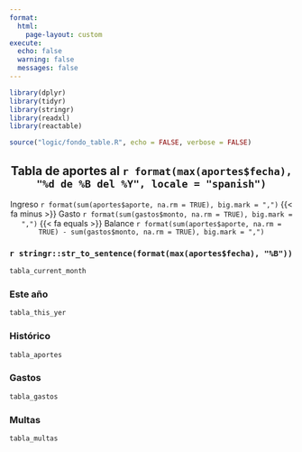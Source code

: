 ```yaml
---
format:
  html:
    page-layout: custom  
execute:
  echo: false
  warning: false
  messages: false
---
```


```r
library(dplyr)
library(tidyr)
library(stringr)
library(readxl)
library(reactable)

source("logic/fondo_table.R", echo = FALSE, verbose = FALSE)
```

<style>
@media only screen and (max-width: 800px) {
  body {
    font-size: 14px;
    padding: 5px;
  }
  h2{
  margin-top: 20px;
  font-size: 16px;
}
}

p {
  text-align: center;
}

h2{
 border-bottom: none;
 text-align: center
}

.panel-tabset {
  max-width: 900px;
  margin: auto;
}

.aportes-table {
  width: 100%;
  margin-top: 1rem;
  border: none;
  border-radius: 4px;
  box-shadow: 0 4px 8px 0 rgba(0, 0, 0, 0.1);
  height: 70vh;
}

.header {
  background-color: hsl(213, 45%, 97%);
  border-bottom-color: hsl(213, 33%, 93%);
  border-bottom-width: 1px;
  border-top: 1px solid hsl(213, 33%, 93%);
  color: hsl(213, 13%, 33%);
}

.rt-tbody{
border: 1px solid hsl(213, 33%, 93%);
}

.header[aria-sort]:hover,
.header[aria-sort]:focus {
  color: hsl(213, 55%, 50%);
}

</style>

## Tabla de aportes al `r format(max(aportes$fecha), "%d de %B del %Y", locale = "spanish")` {.px-md-5}

::: {d-flex}
<span class="badge rounded-pill bg-success">Ingreso `r format(sum(aportes$aporte, na.rm = TRUE), big.mark = ",")`</span> {{< fa minus >}}
<span class="badge rounded-pill bg-danger">Gasto `r format(sum(gastos$monto, na.rm = TRUE), big.mark = ",")`</span> {{< fa equals >}}
<span class="badge rounded-pill bg-primary">Balance `r format(sum(aportes$aporte, na.rm = TRUE) - sum(gastos$monto, na.rm = TRUE), big.mark = ",")`</span>
:::

::: { .panel-tabset }

### `r stringr::str_to_sentence(format(max(aportes$fecha), "%B"))`

```r

tabla_current_month
```

### Este año
```r
tabla_this_yer
```

### Histórico
```r
tabla_aportes
```

### Gastos

```r
tabla_gastos
```

### Multas

```r
tabla_multas
```

:::
